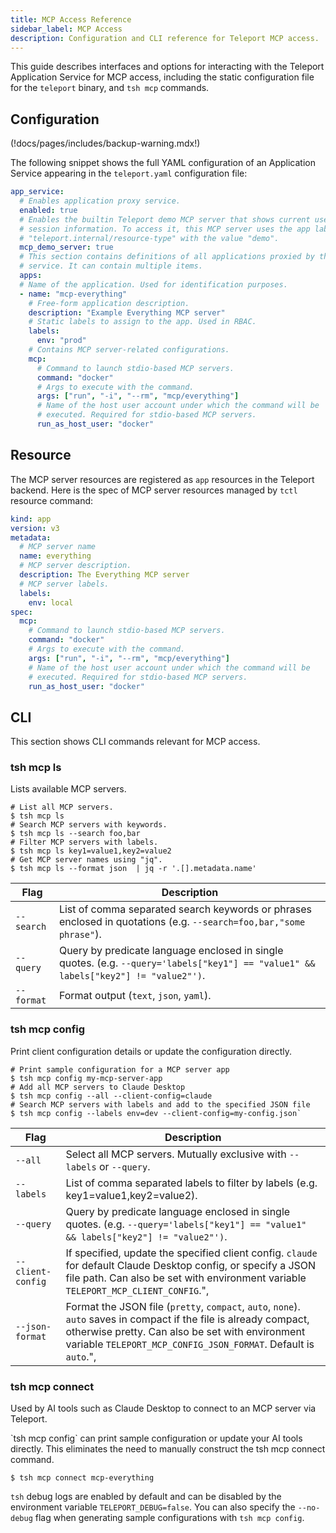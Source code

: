 ```yaml
---
title: MCP Access Reference
sidebar_label: MCP Access
description: Configuration and CLI reference for Teleport MCP access.
---
```


This guide describes interfaces and options for interacting with the Teleport
Application Service for MCP access, including the static configuration file for
the `teleport` binary, and `tsh mcp` commands.

## Configuration

(!docs/pages/includes/backup-warning.mdx!)

The following snippet shows the full YAML configuration of an Application Service
appearing in the `teleport.yaml` configuration file:

```yaml
app_service:
  # Enables application proxy service.
  enabled: true
  # Enables the builtin Teleport demo MCP server that shows current user and
  # session information. To access it, this MCP server uses the app label
  # "teleport.internal/resource-type" with the value "demo".
  mcp_demo_server: true
  # This section contains definitions of all applications proxied by this
  # service. It can contain multiple items.
  apps:
  # Name of the application. Used for identification purposes.
  - name: "mcp-everything"
    # Free-form application description.
    description: "Example Everything MCP server"
    # Static labels to assign to the app. Used in RBAC.
    labels:
      env: "prod"
    # Contains MCP server-related configurations.
    mcp:
      # Command to launch stdio-based MCP servers.
      command: "docker"
      # Args to execute with the command.
      args: ["run", "-i", "--rm", "mcp/everything"]
      # Name of the host user account under which the command will be
      # executed. Required for stdio-based MCP servers.
      run_as_host_user: "docker"
```

## Resource

The MCP server resources are registered as `app` resources in the Teleport
backend. Here is the spec of MCP server resources managed by `tctl` resource
command:

```yaml
kind: app
version: v3
metadata:
  # MCP server name
  name: everything
  # MCP server description.
  description: The Everything MCP server
  # MCP server labels.
  labels:
    env: local
spec:
  mcp:
    # Command to launch stdio-based MCP servers.
    command: "docker"
    # Args to execute with the command.
    args: ["run", "-i", "--rm", "mcp/everything"]
    # Name of the host user account under which the command will be
    # executed. Required for stdio-based MCP servers.
    run_as_host_user: "docker"
```

## CLI

This section shows CLI commands relevant for MCP access.

### tsh mcp ls

Lists available MCP servers.

```code
# List all MCP servers.
$ tsh mcp ls
# Search MCP servers with keywords.
$ tsh mcp ls --search foo,bar
# Filter MCP servers with labels.
$ tsh mcp ls key1=value1,key2=value2
# Get MCP server names using "jq".
$ tsh mcp ls --format json  | jq -r '.[].metadata.name'
```

| Flag | Description |
| - | - |
| `--search` | List of comma separated search keywords or phrases enclosed in quotations (e.g. `--search=foo,bar,"some phrase"`). |
| `--query`  | Query by predicate language enclosed in single quotes. (e.g. `--query='labels["key1"] == "value1" && labels["key2"] != "value2"')`. |
| `--format` | Format output (`text`, `json`, `yaml`). |

### tsh mcp config

Print client configuration details or update the configuration directly.

```code
# Print sample configuration for a MCP server app
$ tsh mcp config my-mcp-server-app
# Add all MCP servers to Claude Desktop
$ tsh mcp config --all --client-config=claude
# Search MCP servers with labels and add to the specified JSON file
$ tsh mcp config --labels env=dev --client-config=my-config.json`
```

| Flag | Description |
| - | - |
| `--all` | Select all MCP servers. Mutually exclusive with `--labels` or `--query`.|
| `--labels`  | List of comma separated labels to filter by labels (e.g. key1=value1,key2=value2).|
| `--query`  | Query by predicate language enclosed in single quotes. (e.g. `--query='labels["key1"] == "value1" && labels["key2"] != "value2"')`. |
| `--client-config` | If specified, update the specified client config. `claude` for default Claude Desktop config, or specify a JSON file path. Can also be set with environment variable `TELEPORT_MCP_CLIENT_CONFIG`.",
| `--json-format` |	Format the JSON file (`pretty`, `compact`, `auto`, `none`). `auto` saves in compact if the file is already compact, otherwise pretty. Can also be set with environment variable `TELEPORT_MCP_CONFIG_JSON_FORMAT`. Default is `auto`.",

### tsh mcp connect

Used by AI tools such as Claude Desktop to connect to an MCP server via
Teleport.

<Admonition type="tip">
`tsh mcp config` can print sample configuration or update your AI tools
directly. This eliminates the need to manually construct the tsh mcp connect
command.
</Admonition>

```code
$ tsh mcp connect mcp-everything
```

`tsh` debug logs are enabled by default and can be disabled by the environment
variable `TELEPORT_DEBUG=false`. You can also specify the `--no-debug` flag when
generating sample configurations with `tsh mcp config`.

